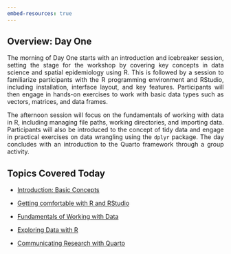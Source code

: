 ```yaml
---
embed-resources: true
---
```


## Overview: Day One

::: {style="text-align:justify"}
The morning of Day One starts with an introduction and icebreaker session, setting the stage for the workshop by covering key concepts in data science and spatial epidemiology using R. This is followed by a session to familiarize participants with the R programming environment and RStudio, including installation, interface layout, and key features. Participants will then engage in hands-on exercises to work with basic data types such as vectors, matrices, and data frames.

The afternoon session will focus on the fundamentals of working with data in R, including managing file paths, working directories, and importing data. Participants will also be introduced to the concept of tidy data and engage in practical exercises on data wrangling using the `dplyr` package. The day concludes with an introduction to the Quarto framework through a group activity.
:::

## Topics Covered Today

-   [Introduction: Basic Concepts](intro.qmd)

-   [Getting comfortable with R and RStudio](intro_r.qmd)

-   [Fundamentals of Working with Data](fundamentals_dplyr.qmd)

-   [Exploring Data with R](exploring_data.qmd)

- [Communicating Research with Quarto](quarto.qmd)
